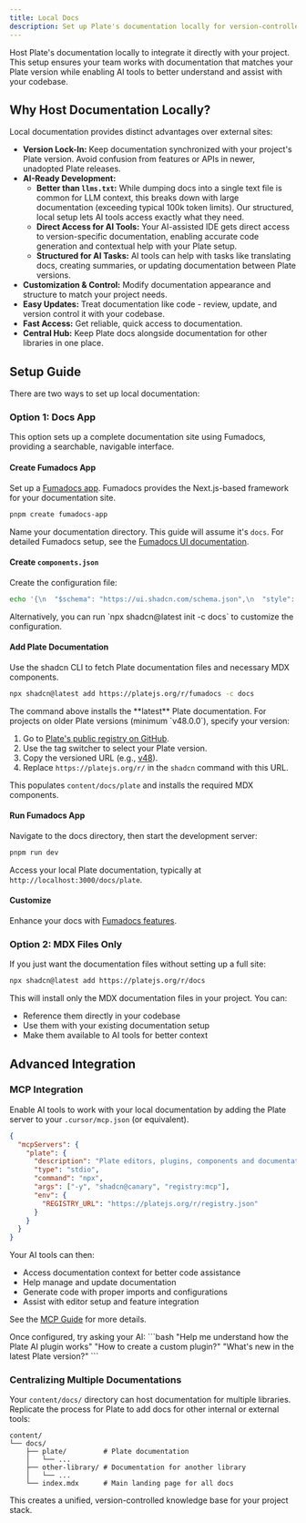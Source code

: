 ```yaml
---
title: Local Docs
description: Set up Plate's documentation locally for version-controlled, AI-enhanced development.
---
```


Host Plate's documentation locally to integrate it directly with your project. This setup ensures your team works with documentation that matches your Plate version while enabling AI tools to better understand and assist with your codebase.

## Why Host Documentation Locally?

Local documentation provides distinct advantages over external sites:

*   **Version Lock-In:** Keep documentation synchronized with your project's Plate version. Avoid confusion from features or APIs in newer, unadopted Plate releases.
*   **AI-Ready Development:**
    *   **Better than `llms.txt`:** While dumping docs into a single text file is common for LLM context, this breaks down with large documentation (exceeding typical 100k token limits). Our structured, local setup lets AI tools access exactly what they need.
    *   **Direct Access for AI Tools:** Your AI-assisted IDE gets direct access to version-specific documentation, enabling accurate code generation and contextual help with your Plate setup.
    *   **Structured for AI Tasks:** AI tools can help with tasks like translating docs, creating summaries, or updating documentation between Plate versions.
*   **Customization & Control:** Modify documentation appearance and structure to match your project needs.
*   **Easy Updates:** Treat documentation like code - review, update, and version control it with your codebase.
*   **Fast Access:** Get reliable, quick access to documentation.
*   **Central Hub:** Keep Plate docs alongside documentation for other libraries in one place.

## Setup Guide

There are two ways to set up local documentation:

### Option 1: Docs App

This option sets up a complete documentation site using Fumadocs, providing a searchable, navigable interface.

<Steps>

#### Create Fumadocs App

Set up a [Fumadocs app](https://fumadocs.dev/docs/ui#automatic-installation). Fumadocs provides the Next.js-based framework for your documentation site.

```bash
pnpm create fumadocs-app
```

Name your documentation directory. This guide will assume it's `docs`.
For detailed Fumadocs setup, see the [Fumadocs UI documentation](https://fumadocs.dev/docs/ui).

#### Create `components.json`

Create the configuration file:

```bash
echo '{\n  "$schema": "https://ui.shadcn.com/schema.json",\n  "style": "new-york",\n  "rsc": true,\n  "tsx": true,\n  "tailwind": {\n    "config": "",\n    "css": "app/global.css",\n    "baseColor": "neutral",\n    "cssVariables": true,\n    "prefix": ""\n  },\n  "aliases": {\n    "components": "@/components",\n    "utils": "@/lib/utils",\n    "ui": "@/components/ui",\n    "lib": "@/lib",\n    "hooks": "@/hooks"\n  },\n  "iconLibrary": "lucide"\n}' > components.json
```

<Callout type="note">
  Alternatively, you can run `npx shadcn@latest init -c docs` to customize the configuration.
</Callout>

#### Add Plate Documentation

Use the shadcn CLI to fetch Plate documentation files and necessary MDX components.

```bash
npx shadcn@latest add https://platejs.org/r/fumadocs -c docs
```

<Callout type="warning" title="Version-Specific Documentation">
  The command above installs the **latest** Plate documentation. For projects on older Plate versions (minimum `v48.0.0`), specify your version:

  1.  Go to [Plate's public registry on GitHub](https://github.com/udecode/plate/tree/main/apps/www/public/r).
  2.  Use the tag switcher to select your Plate version.
  3.  Copy the versioned URL (e.g., [v48](https://github.com/udecode/plate/tree/%40udecode/plate%4048.0.5/apps/www/public/r)).
  4.  Replace `https://platejs.org/r/` in the `shadcn` command with this URL.
</Callout>

This populates `content/docs/plate` and installs the required MDX components.

#### Run Fumadocs App

Navigate to the docs directory, then start the development server:

```bash
pnpm run dev
```

Access your local Plate documentation, typically at `http://localhost:3000/docs/plate`.

#### Customize

Enhance your docs with [Fumadocs features](https://fumadocs.dev/docs/ui#writing-content).

</Steps>

### Option 2: MDX Files Only

If you just want the documentation files without setting up a full site:

```bash
npx shadcn@latest add https://platejs.org/r/docs
```

This will install only the MDX documentation files in your project. You can:
- Reference them directly in your codebase
- Use them with your existing documentation setup
- Make them available to AI tools for better context

## Advanced Integration

### MCP Integration

Enable AI tools to work with your local documentation by adding the Plate server to your `.cursor/mcp.json` (or equivalent).

```json
{
  "mcpServers": {
    "plate": {
      "description": "Plate editors, plugins, components and documentation",
      "type": "stdio",
      "command": "npx",
      "args": ["-y", "shadcn@canary", "registry:mcp"],
      "env": {
        "REGISTRY_URL": "https://platejs.org/r/registry.json"
      }
    }
  }
}
```

Your AI tools can then:
*   Access documentation context for better code assistance
*   Help manage and update documentation
*   Generate code with proper imports and configurations
*   Assist with editor setup and feature integration

See the [MCP Guide](/docs/installation/mcp) for more details.

<Callout>
  Once configured, try asking your AI:
  ```bash
  "Help me understand how the Plate AI plugin works"
  "How to create a custom plugin?"
  "What's new in the latest Plate version?"
  ```
</Callout>

### Centralizing Multiple Documentations

Your `content/docs/` directory can host documentation for multiple libraries. Replicate the process for Plate to add docs for other internal or external tools:

```plaintext
content/
└── docs/
    ├── plate/         # Plate documentation
    │   └── ...
    ├── other-library/ # Documentation for another library
    │   └── ...
    └── index.mdx      # Main landing page for all docs
```

This creates a unified, version-controlled knowledge base for your project stack.